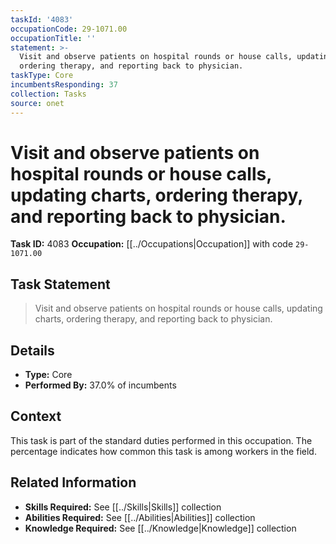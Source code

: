 ```yaml
---
taskId: '4083'
occupationCode: 29-1071.00
occupationTitle: ''
statement: >-
  Visit and observe patients on hospital rounds or house calls, updating charts,
  ordering therapy, and reporting back to physician.
taskType: Core
incumbentsResponding: 37
collection: Tasks
source: onet
---
```

# Visit and observe patients on hospital rounds or house calls, updating charts, ordering therapy, and reporting back to physician.

**Task ID:** 4083
**Occupation:** [[../Occupations|Occupation]] with code `29-1071.00`

## Task Statement

> Visit and observe patients on hospital rounds or house calls, updating charts, ordering therapy, and reporting back to physician.

## Details

- **Type:** Core
- **Performed By:** 37.0% of incumbents

## Context

This task is part of the standard duties performed in this occupation. The percentage indicates how common this task is among workers in the field.

## Related Information

- **Skills Required:** See [[../Skills|Skills]] collection
- **Abilities Required:** See [[../Abilities|Abilities]] collection
- **Knowledge Required:** See [[../Knowledge|Knowledge]] collection
